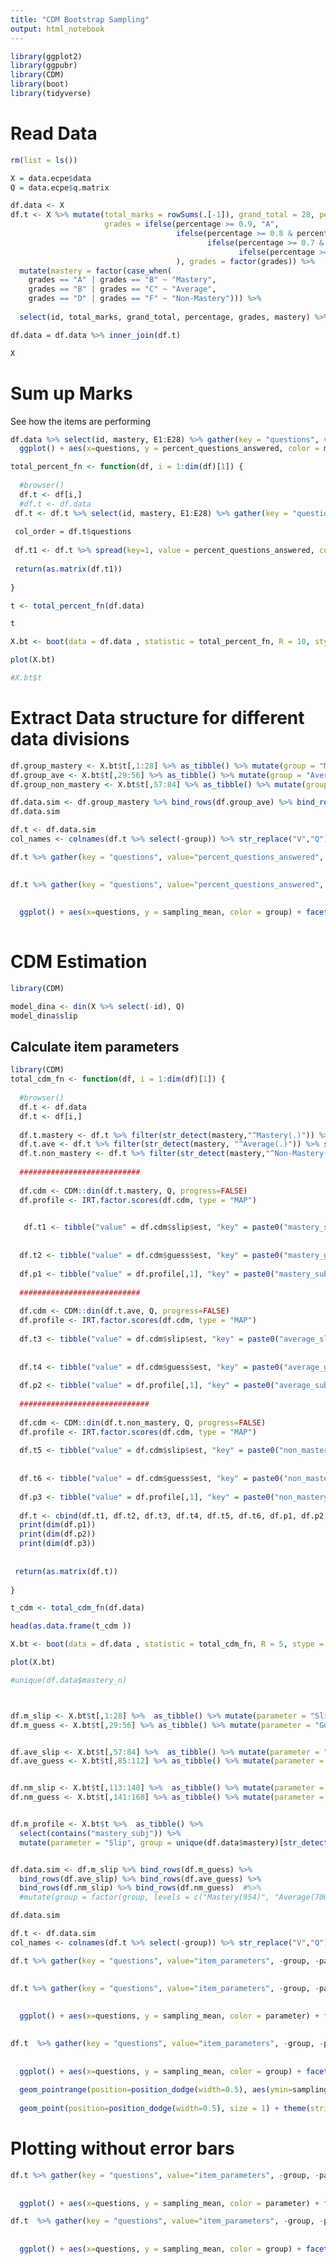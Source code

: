 ```yaml
---
title: "CDM Bootstrap Sampling"
output: html_notebook
---
```



```r
library(ggplot2)
library(ggpubr)
library(CDM)
library(boot)
library(tidyverse)
```

# Read Data
```r
rm(list = ls())

X = data.ecpe$data
Q = data.ecpe$q.matrix

df.data <- X
df.t <- X %>% mutate(total_marks = rowSums(.[-1]), grand_total = 28, percentage = total_marks / grand_total, 
                     grades = ifelse(percentage >= 0.9, "A",
                                     ifelse(percentage >= 0.8 & percentage < 0.9, "B",
                                            ifelse(percentage >= 0.7 & percentage < 0.8, "C",
                                                   ifelse(percentage >= 0.6 & percentage < 0.7, "D", "F")))
                                     ), grades = factor(grades)) %>% 
  mutate(mastery = factor(case_when(
    grades == "A" | grades == "B" ~ "Mastery",
    grades == "B" | grades == "C" ~ "Average",
    grades == "D" | grades == "F" ~ "Non-Mastery"))) %>%
  
  select(id, total_marks, grand_total, percentage, grades, mastery) %>% group_by(mastery) %>% mutate(mastery_n = paste0(mastery,"(",n(),")")) %>% ungroup() %>% mutate(mastery = mastery_n)

df.data = df.data %>% inner_join(df.t)
```

```r
X
```


# Sum up Marks 

See how the items are performing
```r

df.data %>% select(id, mastery, E1:E28) %>% gather(key = "questions", value = "answer", -id, -mastery, factor_key = TRUE) %>% group_by(mastery, questions) %>% summarize( percent_questions_answered = sum(answer) / n()) %>% 
  ggplot() + aes(x=questions, y = percent_questions_answered, color = mastery) + geom_point() + facet_grid(mastery~.) + theme_pubclean()

```



```r
total_percent_fn <- function(df, i = 1:dim(df)[1]) {
  
  #browser()
  df.t <- df[i,]
  #df.t <- df.data
 df.t <- df.t %>% select(id, mastery, E1:E28) %>% gather(key = "questions", value = "answer", -id, -mastery, factor_key = TRUE) %>% group_by(mastery, questions) %>% summarize( percent_questions_answered = sum(answer) / n()) %>% unite("questions",mastery, questions) %>% ungroup()
 
 col_order = df.t$questions
 
 df.t1 <- df.t %>% spread(key=1, value = percent_questions_answered, convert = TRUE)  %>% select(!!!col_order)
 
 return(as.matrix(df.t1))
    
} 

t <- total_percent_fn(df.data)

t
```


```r

X.bt <- boot(data = df.data , statistic = total_percent_fn, R = 10, stype = "i")

plot(X.bt)
```

```r
#X.bt$t
```

# Extract Data structure for different data divisions

```r

df.group_mastery <- X.bt$t[,1:28] %>% as_tibble() %>% mutate(group = "Mastery")
df.group_ave <- X.bt$t[,29:56] %>% as_tibble() %>% mutate(group = "Average")
df.group_non_mastery <- X.bt$t[,57:84] %>% as_tibble() %>% mutate(group = "Non-Mastery")

df.data.sim <- df.group_mastery %>% bind_rows(df.group_ave) %>% bind_rows(df.group_non_mastery)
df.data.sim


```

```r
df.t <- df.data.sim
col_names <- colnames(df.t %>% select(-group)) %>% str_replace("V","Q")

df.t %>% gather(key = "questions", value="percent_questions_answered", -group) %>% mutate(questions = factor(str_replace(questions, "V","Q"), levels = col_names, ordered = TRUE)) %>% group_by(group, questions) %>% summarise( sampling_mean = mean(percent_questions_answered), 
                                                                                                                                                                                                                                 sampling_error = sqrt(sum((percent_questions_answered - sampling_mean)^2)/(n() - 1)) )

```

```r

df.t %>% gather(key = "questions", value="percent_questions_answered", -group) %>% mutate(questions = factor(str_replace(questions, "V","Q"), levels = col_names, ordered = TRUE)) %>% group_by(group, questions) %>% summarise( sampling_mean = mean(percent_questions_answered), 
                                                                                                                                                                                                                                 sampling_error = sqrt(sum((percent_questions_answered - sampling_mean)^2)/(n() - 1)) ) %>% 
  
  ggplot() + aes(x=questions, y = sampling_mean, color = group) + facet_grid(group ~ .)  +geom_errorbar( aes(ymin=sampling_mean - sampling_error, 
                                                                                                                          ymax=sampling_mean + sampling_error), width=.2) + geom_point(size = 1) + ggtitle("Percentage of students who answered the question right")


```

# CDM Estimation

```r

library(CDM)

model_dina <- din(X %>% select(-id), Q)
model_dina$slip

```



## Calculate item parameters

```r
library(CDM)
total_cdm_fn <- function(df, i = 1:dim(df)[1]) {
  
  #browser()
  df.t <- df.data
  df.t <- df[i,]
  
  df.t.mastery <- df.t %>% filter(str_detect(mastery,"^Mastery(.)")) %>% select(E1:E28)
  df.t.ave <- df.t %>% filter(str_detect(mastery, "^Average(.)")) %>% select(E1:E28)
  df.t.non_mastery <- df.t %>% filter(str_detect(mastery,"^Non-Mastery(.)")) %>% select(E1:E28)
 
  ###########################
  
  df.cdm <- CDM::din(df.t.mastery, Q, progress=FALSE)
  df.profile <- IRT.factor.scores(df.cdm, type = "MAP") 

 
   df.t1 <- tibble("value" = df.cdm$slip$est, "key" = paste0("mastery_slip_E", seq(1,28,1))) %>% spread(key = "key", value = "value") %>% select(!!!paste0("mastery_slip_E", seq(1,28,1)))
 
  
  df.t2 <- tibble("value" = df.cdm$guess$est, "key" = paste0("mastery_guess_E", seq(1,28,1))) %>% spread(key = "key", value = "value") %>% select(!!!paste0("mastery_guess_E", seq(1,28,1)))
  
  df.p1 <- tibble("value" = df.profile[,1], "key" = paste0("mastery_subj_id", seq(1,length(df.profile[,1]),1))) %>% spread(key = "key", value = "value") %>% select(!!!paste0("mastery_subj_id", seq(1,length(df.profile[,1]),1)))
  
  ###########################
 
  df.cdm <- CDM::din(df.t.ave, Q, progress=FALSE)
  df.profile <- IRT.factor.scores(df.cdm, type = "MAP") 
 
  df.t3 <- tibble("value" = df.cdm$slip$est, "key" = paste0("average_slip_E", seq(1,28,1))) %>% spread(key = "key", value = "value") %>% select(!!!paste0("average_slip_E", seq(1,28,1)))
 
  
  df.t4 <- tibble("value" = df.cdm$guess$est, "key" = paste0("average_guess_E", seq(1,28,1))) %>% spread(key = "key", value = "value") %>% select(!!!paste0("average_guess_E", seq(1,28,1)))
  
  df.p2 <- tibble("value" = df.profile[,1], "key" = paste0("average_subj_id", seq(1,length(df.profile[,1]),1))) %>% spread(key = "key", value = "value") %>% select(!!!paste0("average_subj_id", seq(1,length(df.profile[,1]),1)))
  
  #############################
  
  df.cdm <- CDM::din(df.t.non_mastery, Q, progress=FALSE)
  df.profile <- IRT.factor.scores(df.cdm, type = "MAP") 
 
  df.t5 <- tibble("value" = df.cdm$slip$est, "key" = paste0("non_mastery_slip_E", seq(1,28,1))) %>% spread(key = "key", value = "value") %>% select(!!!paste0("non_mastery_slip_E", seq(1,28,1)))
 
  
  df.t6 <- tibble("value" = df.cdm$guess$est, "key" = paste0("non_mastery_guess_E", seq(1,28,1))) %>% spread(key = "key", value = "value") %>% select(!!!paste0("non_mastery_guess_E", seq(1,28,1)))
  
  df.p3 <- tibble("value" = df.profile[,1], "key" = paste0("non_mastery_subj_id", seq(1,length(df.profile[,1]),1))) %>% spread(key = "key", value = "value") %>% select(!!!paste0("non_mastery_subj_id", seq(1,length(df.profile[,1]),1)))
  
  df.t <- cbind(df.t1, df.t2, df.t3, df.t4, df.t5, df.t6, df.p1, df.p2, df.p3)
  print(dim(df.p1))
  print(dim(df.p2))
  print(dim(df.p3))
  
  
 return(as.matrix(df.t))
    
} 

t_cdm <- total_cdm_fn(df.data)

head(as.data.frame(t_cdm ))
```



```r

X.bt <- boot(data = df.data , statistic = total_cdm_fn, R = 5, stype = "i")

plot(X.bt)
```

```r


#unique(df.data$mastery_n)



df.m_slip <- X.bt$t[,1:28] %>%  as_tibble() %>% mutate(parameter = "Slip", group = unique(df.data$mastery)[str_detect( unique(df.data$mastery) ,"^Mastery.")])
df.m_guess <- X.bt$t[,29:56] %>% as_tibble() %>% mutate(parameter = "Guess", group = unique(df.data$mastery)[str_detect( unique(df.data$mastery) ,"^Mastery.")])


df.ave_slip <- X.bt$t[,57:84] %>%  as_tibble() %>% mutate(parameter = "Slip", group = unique(df.data$mastery)[str_detect( unique(df.data$mastery) ,"^Average.")])
df.ave_guess <- X.bt$t[,85:112] %>% as_tibble() %>% mutate(parameter = "Guess", group = unique(df.data$mastery)[str_detect( unique(df.data$mastery) ,"^Average.")])


df.nm_slip <- X.bt$t[,113:140] %>%  as_tibble() %>% mutate(parameter = "Slip", group = unique(df.data$mastery)[str_detect( unique(df.data$mastery) ,"^Non-Mastery.")])
df.nm_guess <- X.bt$t[,141:168] %>% as_tibble() %>% mutate(parameter = "Guess", group = unique(df.data$mastery)[str_detect( unique(df.data$mastery) ,"^Non-Mastery.")])


df.m_profile <- X.bt$t %>%  as_tibble() %>% 
  select(contains("mastery_subj")) %>%
  mutate(parameter = "Slip", group = unique(df.data$mastery)[str_detect( unique(df.data$mastery) ,"^Mastery.")])


df.data.sim <- df.m_slip %>% bind_rows(df.m_guess) %>% 
  bind_rows(df.ave_slip) %>% bind_rows(df.ave_guess) %>% 
  bind_rows(df.nm_slip) %>% bind_rows(df.nm_guess)  #%>%
  #mutate(group = factor(group, levels = c("Mastery(954)", "Average(700)", "Non-Mastery(1268)"), ordered = TRUE))

df.data.sim

```

```r
df.t <- df.data.sim
col_names <- colnames(df.t %>% select(-group)) %>% str_replace("V","Q")

df.t %>% gather(key = "questions", value="item_parameters", -group, -parameter) %>% mutate(questions = factor(str_replace(questions, "V","Q"), levels = col_names, ordered = TRUE)) %>% group_by(group, parameter, questions) %>% summarise( sampling_mean = mean(item_parameters), 
                                                                                                                                                                                                                                 sampling_error = sqrt(sum((item_parameters - sampling_mean)^2)/(n() - 1)) )
```


```r

df.t %>% gather(key = "questions", value="item_parameters", -group, -parameter) %>% mutate(questions = factor(str_replace(questions, "V","Q"), levels = col_names, ordered = TRUE)) %>% group_by(group, parameter, questions) %>% summarise( sampling_mean = mean(item_parameters), 
                                                                                                                                                                                                                                 sampling_error = sqrt(sum((item_parameters - sampling_mean)^2)/(n() - 1)) ) %>% 
  
  ggplot() + aes(x=questions, y = sampling_mean, color = parameter) + facet_grid(group ~ .  )  +geom_pointrange( aes(ymin=sampling_mean - sampling_error, 
                                                                                                                          ymax=sampling_mean + sampling_error), width=.2) + geom_point(size = 1) + theme(strip.text.y = element_text(angle = 0)) + ggtitle("Item Parameters estimated over 1000 Bootstrap samples")


```




```r

df.t  %>% gather(key = "questions", value="item_parameters", -group, -parameter) %>% mutate(questions = factor(str_replace(questions, "V","Q"), levels = col_names, ordered = TRUE)) %>% group_by(group, parameter, questions) %>% summarise( sampling_mean = mean(item_parameters), 
                                                                                                                                                                                                                                 sampling_error = sqrt(sum((item_parameters - sampling_mean)^2)/(n() - 1)) ) %>% 
  
  ggplot() + aes(x=questions, y = sampling_mean, color = group) + facet_grid(parameter ~ questions, scales = "free_x"  )  +
  
  geom_pointrange(position=position_dodge(width=0.5), aes(ymin=sampling_mean - sampling_error, ymax=sampling_mean + sampling_error), width=.2) +
  
  geom_point(position=position_dodge(width=0.5), size = 1) + theme(strip.text.y = element_text(angle = 0)) + ggtitle("Item Parameters estimated over 1000 Bootstrap samples") + theme(axis.text.x = element_text() , strip.background.x = element_rect(fill = "white"), axis.ticks.x = element_blank()) + labs(x="Questions / Items", y = "Sampling Mean with Sampling error") + scale_color_brewer(palette="Dark2")


```








# Plotting without error bars


```r

df.t %>% gather(key = "questions", value="item_parameters", -group, -parameter) %>% mutate(questions = factor(str_replace(questions, "V","Q"), levels = col_names, ordered = TRUE)) %>% group_by(group, parameter, questions) %>% summarise( sampling_mean = mean(item_parameters), 
                                                                                                                                                                                                                                 sampling_error = sqrt(sum((item_parameters - sampling_mean)^2)/(n() - 1)) ) %>% 
  
  ggplot() + aes(x=questions, y = sampling_mean, color = parameter) + facet_grid(group ~ .  )  + geom_point(size = 1) + theme(strip.text.y = element_text(angle = 0)) + ggtitle("Item Parameters estimated over 1000 Bootstrap samples")


```




```r

df.t  %>% gather(key = "questions", value="item_parameters", -group, -parameter) %>% mutate(questions = factor(str_replace(questions, "V","Q"), levels = col_names, ordered = TRUE)) %>% group_by(group, parameter, questions) %>% summarise( sampling_mean = mean(item_parameters), 
                                                                                                                                                                                                                                 sampling_error = sqrt(sum((item_parameters - sampling_mean)^2)/(n() - 1)) ) %>% 
  
  ggplot() + aes(x=questions, y = sampling_mean, color = group) + facet_grid(parameter ~ questions, scales = "free"  ) + geom_point(position=position_dodge(width=0.5), size = 1) + theme(strip.text.y = element_text(angle = 0)) + ggtitle("Item Parameters estimated over 1000 Bootstrap samples") + theme(axis.text.x = element_text() , strip.background.x = element_rect(fill = "white"), axis.ticks.x = element_blank()) + labs(x="Questions / Items", y = "Sampling Mean with Sampling error") + scale_color_brewer(palette="Dark2")


```


































